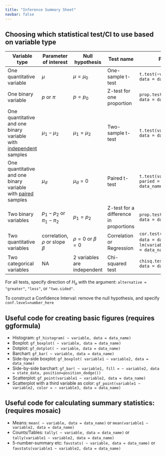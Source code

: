 ```yaml
---
title: "Inference Summary Sheet"
navbar: false
---
```


## Choosing which statistical test/CI to use based on variable type


| Variable type | Parameter of interest | Null hypothesis | Test name | Function for test |
| --------------|-------| ----------- | ------------------ | --------------------------------------------------- |
| One quantitative variable| $\mu$ | $\mu = \mu_0$ | One-sample t-test | `t.test(~variable1, mu = mu0, data = data_name)` |
| One binary variable| $p$ or $\pi$ | $p = p_0$ | Z-test for one proportion | `prop.test(~variable1, p = p0, data = data_name)` |
| One quantitative and one binary variable with [independent]{.underline} samples | $\mu_1-\mu_2$ | $\mu_1 = \mu_2$ | Two-sample t-test | `t.test(variable1~variable2, data = data_name)` |
| One quantitative and one binary variable with [paired]{.underline} samples | $\mu_d$ | $\mu_d = 0$ | Paired t-test | `t.test(variable1~variable2, paried = TRUE, data = data_name)` |
| Two binary variables | $p_1-p_2$ or $\pi_1-\pi_2$ | $p_1=p_2$ | Z-test for a difference in proportions | `prop.test(Variable1~variable2, data = data_name)` |
| Two quantitative variables| correlation, $\rho$ or slope $\beta$ | $\rho = 0$ or $\beta = 0$ | Correlation or Regression | `cor.test(variable1~variable2, data = data_name)` or `lm(variable1 ~ variable2, data = data_name)` |
| Two categorical variables| NA | 2 variables are independent |Chi-squared test | `chisq.test(variable1~variable2, data = data_name)`|


For all tests, specify direction of $H_a$ with the argument: `alternative = "greater"`, `"less"`, or `"two.sided"`.

To construct a Confidence Interval: remove the null hypothesis, and specify `conf.level=number_here`

## Useful code for creating basic figures (requires ggformula)

- Histogram: `gf_histogram( ~ variable, data = data_name)`
- Boxplot: `gf_boxplot( ~ variable, data = data_name)`
- Dotplot: `gf_dotplot( ~ variable, data = data_name)`
- Barchart: `gf_bar( ~ variable, data = data_name)`
- Side-by-side boxplot: `gf_boxplot( variable1 ~ variable2, data = data_name)`
- Side-by-side barchart: `gf_bar( ~ variable1, fill = ~ variable2, data = state_data, position=position_dodge())`
- Scatterplot: `gf_point(variable1 ~ variable2, data = data_name)`
- Scatterplot with a third variable as color: `gf_point(variable1 ~ variable2, color = ~ variable3, data = data_name)`

## Useful code for calculating summary statistics: (requires mosaic)

- Means: `mean( ~ variable, data = data_name)` or `mean(variable1 ~ variable2, data = data_name)`
- Counts/Tables: `tally( ~ variable, data = data_name)` or `tally(variable1 ~ variable2, data = data_name)`
- 5-number-summary etc: `favstats( ~ variable, data = data_name)` or `favstats(variable1 ~ variable2, data = data_name)`

